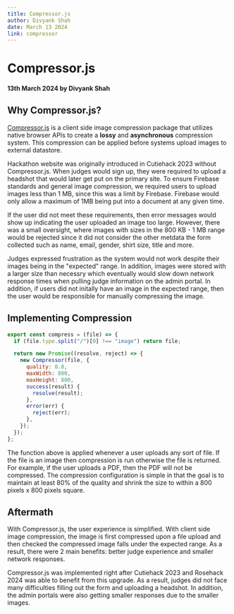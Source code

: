 ```yaml
---
title: Compressor.js
author: Divyank Shah
date: March 13 2024
link: compressor
---
```


# Compressor.js

#### 13th March 2024 by Divyank Shah

## Why Compressor.js?

[Compressor.js](https://github.com/fengyuanchen/compressorjs) is a client side image compression package that utilizes native browser APIs to create a **lossy**
and **asynchronous** compression system. This compression can be applied before systems upload images to external datastore.

Hackathon website was originally introduced in Cutiehack 2023 without Compressor.js. When judges would sign up, they were required to
upload a headshot that would later get put on the primary site. To ensure Firebase standards and general image compression, we required
users to upload images less than 1 MB, since this was a limit by Firebase. Firebase would only allow a maximum of 1MB being put into a document
at any given time.

If the user did not meet these requirements, then error messages would show up indicating the user uploaded an image too large. However,
there was a small oversight, where images with sizes in the 800 KB - 1 MB range would be rejected since it did not consider the other metdata
the form collected such as name, email, gender, shirt size, title and more.

Judges expressed frustration as the system would not work despite their images being in the "expected" range. In addition, images were stored
with a larger size than necessry which eventually would slow down network response times when pulling judge information on the admin portal. In addition,
if users did not initally have an image in the expected range, then the user would be responsible for manually compressing the image.

## Implementing Compression

```js title="src/utils/convert.js"
export const compress = (file) => {
  if (file.type.split("/")[0] !== "image") return file;

  return new Promise((resolve, reject) => {
    new Compressor(file, {
      quality: 0.8,
      maxWidth: 800,
      maxHeight: 800,
      success(result) {
        resolve(result);
      },
      error(err) {
        reject(err);
      },
    });
  });
};
```

The function above is applied whenever a user uploads any sort of file. If the file is an image then compression is run otherwise the file
is returned. For example, if the user uploads a PDF, then the PDF will not be compressed. The compression configuration is simple in that
the goal is to maintain at least 80% of the quality and shrink the size to within a 800 pixels x 800 pixels square.

## Aftermath

With Compressor.js, the user experience is simplified. With client side image compression, the image is first compressed upon a file upload and then checked
the compressed image falls under the expected range. As a result, there were 2 main benefits: better judge experience and smaller network responses.

Compressor.js was implemented right after Cutiehack 2023 and Rosehack 2024 was able to benefit from this upgrade. As a result, judges did not face many difficulties
filling out the form and uploading a headshot. In addition, the admin portals were also getting smaller responses due to the smaller images.
